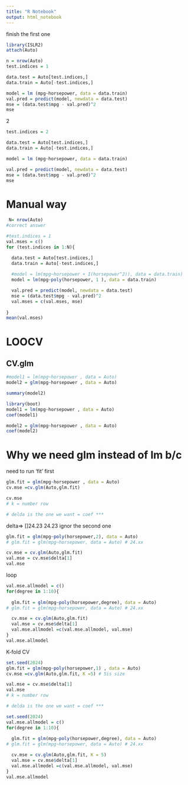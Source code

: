 ---
title: "R Notebook"
output: html_notebook
---
finish the first one
```{r}
library(ISLR2)
attach(Auto)

n = nrow(Auto)
test.indices = 1

data.test = Auto[test.indices,]
data.train = Auto[-test.indices,]

model = lm (mpg~horsepower, data = data.train)
val.pred = predict(model, newdata = data.test)
mse = (data.test$mpg - val.pred)^2
mse
```
2
```{r}

test.indices = 2

data.test = Auto[test.indices,]
data.train = Auto[-test.indices,]

model = lm (mpg~horsepower, data = data.train)

val.pred = predict(model, newdata = data.test)
mse = (data.test$mpg - val.pred)^2
mse

```
# Manual way
```{r}
 N= nrow(Auto)
#correct answer

#test.indices = 1
val.mses = c()
for (test.indices in 1:N){

  data.test = Auto[test.indices,]
  data.train = Auto[-test.indices,]
  
  #model = lm(mpg~horsepower + I(horsepower^2)), data = data.train)
  model = lm(mpg~poly(horsepower, 1 ), data = data.train)

  val.pred = predict(model, newdata = data.test)
  mse = (data.test$mpg - val.pred)^2
  val.mses = c(val.mses, mse)
  
}
mean(val.mses)

```
# LOOCV
## CV.glm

```{r}

#model1 = lm(mpg~horsepower , data = Auto)
model2 = glm(mpg~horsepower , data = Auto)

summary(model2)

```

```{r}
library(boot)
model1 = lm(mpg~horsepower , data = Auto)
coef(model1)

model2 = glm(mpg~horsepower , data = Auto)
coef(model2)

```

# Why we need glm instead of lm b/c
need to run 'fit' first 
```{r}
glm.fit = glm(mpg~horsepower , data = Auto)
cv.mse =cv.glm(Auto,glm.fit)

cv.mse
# k = number row

# delda is the one we want = coef ***
```

delta=> []24.23 24.23 ignor the second one
```{r}
glm.fit = glm(mpg~poly(horsepower,2), data = Auto)
# glm.fit = glm(mpg~horsepower, data = Auto) # 24.xx

cv.mse = cv.glm(Auto,glm.fit)
val.mse = cv.mse$delta[1]
val.mse
```
loop

```{r}
val.mse.allmodel = c()
for(degree in 1:10){
  
  glm.fit = glm(mpg~poly(horsepower,degree), data = Auto)
# glm.fit = glm(mpg~horsepower, data = Auto) # 24.xx

  cv.mse = cv.glm(Auto,glm.fit)
  val.mse = cv.mse$delta[1]
  val.mse.allmodel =c(val.mse.allmodel, val.mse)
}
val.mse.allmodel
```

K-fold CV
```{r}
set.seed(2024)
glm.fit = glm(mpg~poly(horsepower,1) , data = Auto)
cv.mse =cv.glm(Auto,glm.fit, K =5) # 5is size  

val.mse = cv.mse$delta[1]
val.mse
# k = number row

# delda is the one we want = coef ***
```

```{r}
set.seed(2024)
val.mse.allmodel = c()
for(degree in 1:10){
  
  glm.fit = glm(mpg~poly(horsepower,degree), data = Auto)
# glm.fit = glm(mpg~horsepower, data = Auto) # 24.xx

  cv.mse = cv.glm(Auto,glm.fit, K = 5)
  val.mse = cv.mse$delta[1]
  val.mse.allmodel =c(val.mse.allmodel, val.mse)
}
val.mse.allmodel
```